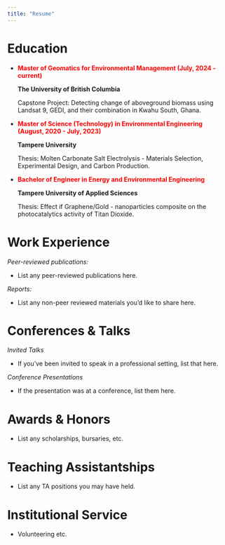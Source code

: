```yaml
---
title: "Resume"
---
```


# Education 

- <span style="color: red;"> **Master of Geomatics for Environmental Management (July, 2024 - current)**</span>
  
  **The University of British Columbia**
  
    Capstone Project: Detecting change of aboveground biomass using Landsat 9, GEDI, and their 
    combination in Kwahu South, Ghana.

- <span style="color: red;">**Master of Science (Technology) in Environmental Engineering (August, 2020 - July, 2023)**</span>
  
  **Tampere University**

    Thesis: Molten Carbonate Salt Electrolysis - Materials Selection, Experimental Design,
    and Carbon Production.

- <span style="color: red;">**Bachelor of Engineer in Energy and Environmental Engineering**</span>

  **Tampere University of Applied Sciences**
  
    Thesis: Effect if Graphene/Gold - nanoparticles composite on the photocatalytics 
    activity of Titan Dioxide.

# Work Experience

*Peer-reviewed publications:*

-   List any peer-reviewed publications here.

*Reports:*

-   List any non-peer reviewed materials you'd like to share here.

# Conferences & Talks

*Invited Talks*

-   If you've been invited to speak in a professional setting, list that here.

*Conference Presentations*

-   If the presentation was at a conference, list them here.

# Awards & Honors

-   List any scholarships, bursaries, etc.

# Teaching Assistantships

-   List any TA positions you may have held.

# Institutional Service

-   Volunteering etc.
